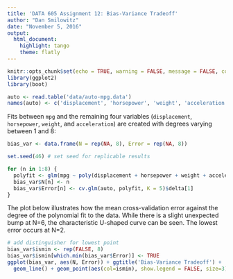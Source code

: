 ```yaml
---
title: 'DATA 605 Assignment 12: Bias-Variance Tradeoff'
author: "Dan Smilowitz"
date: "November 5, 2016"
output: 
  html_document: 
    highlight: tango
    theme: flatly
---
```


```r
knitr::opts_chunk$set(echo = TRUE, warning = FALSE, message = FALSE, comment = NA, fig.align = 'center')
library(ggplot2)
library(boot)
```



```r
auto <- read.table('data/auto-mpg.data')
names(auto) <- c('displacement', 'horsepower', 'weight', 'acceleration', 'mpg')
```

Fits between `mpg` and the remaining four variables (`displacement`, `horsepower`, `weight`, and `acceleration`) are created with degrees varying between 1 and 8:

```r
bias_var <- data.frame(N = rep(NA, 8), Error = rep(NA, 8))

set.seed(46) # set seed for replicable results

for (n in 1:8) {
  polyfit <- glm(mpg ~ poly(displacement + horsepower + weight + acceleration, n), data = auto)
  bias_var$N[n] <- n
  bias_var$Error[n] <- cv.glm(auto, polyfit, K = 5)$delta[1]
}
```

The plot below illustrates how the mean cross-validation error against the degree of the polynomial fit to the data.  While there is a slight unexpected bump at N=6, the characteristic U-shaped curve can be seen.  The lowest error occurs at N=2.

```r
# add distinguisher for lowest point
bias_var$ismin <- rep(FALSE, 8)
bias_var$ismin[which.min(bias_var$Error)] <- TRUE
ggplot(bias_var, aes(N, Error)) + ggtitle('Bias-Variance Tradeoff') + 
  geom_line() + geom_point(aes(col=ismin), show.legend = FALSE, size=3)
```
